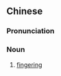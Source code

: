==Chinese==
{{zh-forms}}

===Pronunciation===
{{zh-pron
|m=zhǐjiāo
|cat=n
}}

===Noun===
{{zh-noun}}

# [[fingering]] {{gloss|as a sexual act}}

{{zh-cat|Sex}}